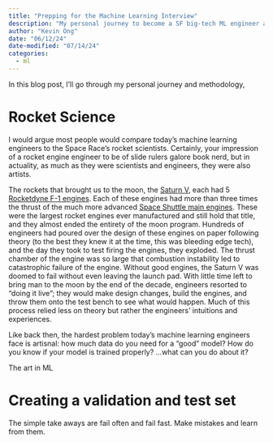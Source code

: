 ```yaml
---
title: "Prepping for the Machine Learning Interview"
description: "My personal journey to become a SF big-tech ML engineer and what you can learn"
author: "Kevin Ong"
date: "06/12/24"
date-modified: "07/14/24"
categories: 
  - ml
---
```

In this blog post, I'll go through my personal journey and methodology, 

# Rocket Science
I would argue most people would compare today's machine learning engineers to the Space Race's rocket scientists. Certainly, your impression of a rocket engine engineer to be of slide rulers galore book nerd, but in actuality, as much as they were scientists and engineers, they were also artists. 

The rockets that brought us to the moon, the [Saturn V](https://en.wikipedia.org/wiki/Saturn_V), each had 5 [Rocketdyne F-1 engines](https://en.wikipedia.org/wiki/Rocketdyne_F-1). Each of these engines had more than three times the thrust of the much more advanced [Space Shuttle main engines](https://en.wikipedia.org/wiki/RS-25). These were the largest rocket engines ever manufactured and still hold that title, and they almost ended the entirety of the moon program. Hundreds of engineers had poured over the design of these engines on paper following theory (to the best they knew it at the time, this was bleeding edge tech), and the day they took to test firing the engines, they exploded. The thrust chamber of the engine was so large that combustion instability led to catastrophic failure of the engine. Without good engines, the Saturn V was doomed to fail without even leaving the launch pad. With little time left to bring man to the moon by the end of the decade, engineers resorted to "doing it live"; they would make design changes, build the engines, and throw them onto the test bench to see what would happen. Much of this process relied less on theory but rather the engineers' intuitions and experiences.


Like back then, the hardest problem today's machine learning engineers face is artisnal: how much data do you need for a "good" model? How do you know if your model is trained properly? ...what can you do about it?

The art in ML

# Creating a validation and test set

The simple take aways are fail often and fail fast. Make mistakes and learn from them.